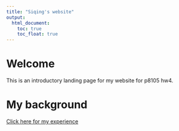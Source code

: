 ```yaml
---
title: "Siqing's website"
output: 
  html_document:
    toc: true
    toc_float: true
---
```


# Welcome
This is an introductory landing page for my website for p8105 hw4. 

# My background 
[Click here for my experience](experience.html)